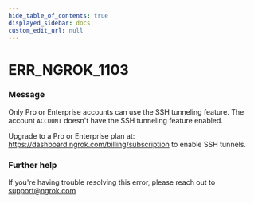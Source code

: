 ```yaml
---
hide_table_of_contents: true
displayed_sidebar: docs
custom_edit_url: null
---
```



# ERR_NGROK_1103

### Message

Only Pro or Enterprise accounts can use the SSH tunneling feature.
The account `ACCOUNT` doesn't have the SSH tunneling feature enabled.

Upgrade to a Pro or Enterprise plan at: https://dashboard.ngrok.com/billing/subscription to enable SSH tunnels.

### Further help

If you're having trouble resolving this error, please reach out to [support@ngrok.com](mailto:support@ngrok.com?subject=Help%20with%20ERR_NGROK_1103)

<ErrorDetails error="err_ngrok_1103" />
